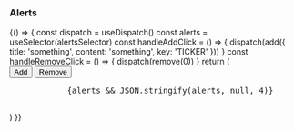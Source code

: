 
<Meta title="Features/alerts" />

### Alerts

<Canvas>
  <Story name="Default">
    {() => {
      const dispatch = useDispatch()
      const alerts = useSelector(alertsSelector)
      const handleAddClick = () => {
        dispatch(add({ title: 'something', content: 'something', key: 'TICKER' }))
      }
      const handleRemoveClick = () => {
        dispatch(remove(0))
      }
      return (
        <div>
          <button type="button" onClick={handleAddClick}>Add</button>
          <button type="button" onClick={handleRemoveClick}>Remove</button>
          <pre>
            {alerts && JSON.stringify(alerts, null, 4)}
          </pre>
        </div>
      )
    }}
  </Story>
</Canvas>